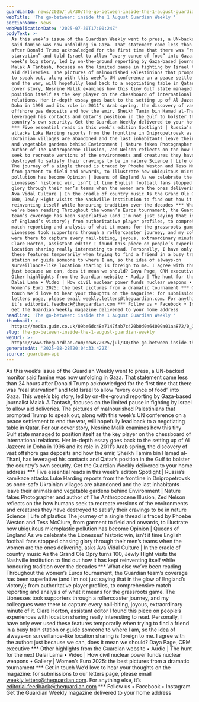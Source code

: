 ```yaml
---
guardianId: news/2025/jul/30/the-go-between-inside-the-1-august-guardian-weekly
webTitle: 'The go-between: inside the 1 August Guardian Weekly '
sectionName: News
webPublicationDate: '2025-07-30T17:00:24Z'
bodyText: >-
  As this week’s issue of the Guardian Weekly went to press, a UN-backed monitor
  said famine was now unfolding in Gaza. That statement came less than 24 hours
  after Donald Trump acknowledged for the first time that there was “real
  starvation” and told Israel to allow “every ounce of food” into Gaza. This
  week’s big story, led by on-the-ground reporting by Gaza-based journalist
  Malak A Tantash, focuses on the limited pause in fighting by Israel to allow
  aid deliveries. The pictures of malnourished Palestinians that prompted Trump
  to speak out, along with this week’s UN conference on a peace settlement to
  end the war, will hopefully lead back to a negotiating table in Qatar. For our
  cover story, Nesrine Malik examines how this tiny Gulf state managed to
  position itself as the key player on the chessboard of international
  relations. Her in-depth essay goes back to the setting up of Al Jazeera in
  Doha in 1996 and its role in 2011’s Arab spring, the discovery of vast
  offshore gas deposits and how the emir, Sheikh Tamim bin Hamad al-Thani, has
  leveraged his contacts and Qatar’s position in the Gulf to bolster the
  country’s own security. Get the Guardian Weekly delivered to your home address
  *** Five essential reads in this week’s edition Spotlight | Russia’s kamikaze
  attacks Luke Harding reports from the frontline in Dnipropetrovsk as once-safe
  Ukrainian villages are abandoned and the last inhabitants leave their animals
  and vegetable gardens behind Environment | Nature fakes Photographer and
  author of The Anthropocene Illusion, Zed Nelson reflects on the how humans
  seek to recreate versions of the environments and creatures they have
  destroyed to satisfy their cravings to be in nature Science | Life of plastics
  The journey of a single thread is traced by Phoebe Weston and Tess McClure,
  from garment to field and onwards, to illustrate how ubiquitous microplastic
  pollution has become Opinion | Queens of England As we celebrate the
  Lionesses’ historic win, isn’t it time English football fans stopped chasing
  glory through their men’s teams when the women are the ones delivering, asks
  Ava Vidal Culture | In the cradle of country music As the Grand Ole Opry turns
  100, Jewly Hight visits the Nashville institution to find out how it has kept
  reinventing itself while honouring tradition over the decades *** What else
  we’ve been reading Throughout the women’s Euros tournament, the Guardian
  team’s coverage has been superlative (and I’m not just saying that in the glow
  of England’s victory); from authoritative player profiles, to comprehensive
  match reporting and analysis of what it means for the grassroots game. The
  Lionesses took supporters through a rollercoaster journey, and my colleagues
  were there to capture every nail-biting, joyous, extraordinary minute of it.
  Clare Horton, assistant editor I found this piece on people’s experiences with
  location sharing really interesting to read. Personally, I have only ever used
  these features temporarily when trying to find a friend in a busy train
  station or guide someone to where I am, so the idea of always-on
  surveillance-like location sharing is foreign to me. I agree with the author:
  just because we can, does it mean we should? Daya Page, CRM executive ***
  Other highlights from the Guardian website • Audio | The hunt for the next
  Dalai Lama • Video | How civil nuclear power funds nuclear weapons • Gallery |
  Women’s Euro 2025: the best pictures from a dramatic tournament *** Get in
  touch We’d love to hear your thoughts on the magazine: for submissions to our
  letters page, please email weekly.letters@theguardian.com. For anything else,
  it’s editorial.feedback@theguardian.com *** Follow us • Facebook • Instagram
  Get the Guardian Weekly magazine delivered to your home address
headline: 'The go-between: inside the 1 August Guardian Weekly '
thumbnail: >-
  https://media.guim.co.uk/09be6dc48e7147fab7c420b0d0a64009a01aa872/0_0_5000_4000/500.jpg
slug: the-go-between-inside-the-1-august-guardian-weekly
webUrl: >-
  https://www.theguardian.com/news/2025/jul/30/the-go-between-inside-the-1-august-guardian-weekly
generatedAt: '2025-08-28T20:04:33.422Z'
source: guardian-api
---
```

As this week’s issue of the Guardian Weekly went to press, a UN-backed monitor said famine was now unfolding in Gaza. That statement came less than 24 hours after Donald Trump acknowledged for the first time that there was “real starvation” and told Israel to allow “every ounce of food” into Gaza. This week’s big story, led by on-the-ground reporting by Gaza-based journalist Malak A Tantash, focuses on the limited pause in fighting by Israel to allow aid deliveries. The pictures of malnourished Palestinians that prompted Trump to speak out, along with this week’s UN conference on a peace settlement to end the war, will hopefully lead back to a negotiating table in Qatar. For our cover story, Nesrine Malik examines how this tiny Gulf state managed to position itself as the key player on the chessboard of international relations. Her in-depth essay goes back to the setting up of Al Jazeera in Doha in 1996 and its role in 2011’s Arab spring, the discovery of vast offshore gas deposits and how the emir, Sheikh Tamim bin Hamad al-Thani, has leveraged his contacts and Qatar’s position in the Gulf to bolster the country’s own security. Get the Guardian Weekly delivered to your home address *** Five essential reads in this week’s edition Spotlight | Russia’s kamikaze attacks Luke Harding reports from the frontline in Dnipropetrovsk as once-safe Ukrainian villages are abandoned and the last inhabitants leave their animals and vegetable gardens behind Environment | Nature fakes Photographer and author of The Anthropocene Illusion, Zed Nelson reflects on the how humans seek to recreate versions of the environments and creatures they have destroyed to satisfy their cravings to be in nature Science | Life of plastics The journey of a single thread is traced by Phoebe Weston and Tess McClure, from garment to field and onwards, to illustrate how ubiquitous microplastic pollution has become Opinion | Queens of England As we celebrate the Lionesses’ historic win, isn’t it time English football fans stopped chasing glory through their men’s teams when the women are the ones delivering, asks Ava Vidal Culture | In the cradle of country music As the Grand Ole Opry turns 100, Jewly Hight visits the Nashville institution to find out how it has kept reinventing itself while honouring tradition over the decades *** What else we’ve been reading Throughout the women’s Euros tournament, the Guardian team’s coverage has been superlative (and I’m not just saying that in the glow of England’s victory); from authoritative player profiles, to comprehensive match reporting and analysis of what it means for the grassroots game. The Lionesses took supporters through a rollercoaster journey, and my colleagues were there to capture every nail-biting, joyous, extraordinary minute of it. Clare Horton, assistant editor I found this piece on people’s experiences with location sharing really interesting to read. Personally, I have only ever used these features temporarily when trying to find a friend in a busy train station or guide someone to where I am, so the idea of always-on surveillance-like location sharing is foreign to me. I agree with the author: just because we can, does it mean we should? Daya Page, CRM executive *** Other highlights from the Guardian website • Audio | The hunt for the next Dalai Lama • Video | How civil nuclear power funds nuclear weapons • Gallery | Women’s Euro 2025: the best pictures from a dramatic tournament *** Get in touch We’d love to hear your thoughts on the magazine: for submissions to our letters page, please email weekly.letters@theguardian.com. For anything else, it’s editorial.feedback@theguardian.com *** Follow us • Facebook • Instagram Get the Guardian Weekly magazine delivered to your home address
